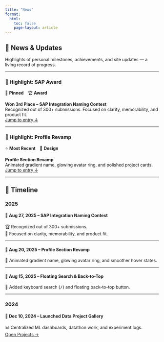 ```yaml
---
title: "News"
format:
  html:
    toc: false
    page-layout: article
---
```


## 📰 News & Updates

Highlights of personal milestones, achievements, and site updates — a living record of progress.

---

### 🔹 Highlight: SAP Award
📌 **Pinned** 🏆 **Award**

**Won 3rd Place – SAP Integration Naming Contest**  
Recognized out of 300+ submissions. Focused on clarity, memorability, and product fit.  
[Jump to entry ↓](#aug-27-2025)

---

### 🔹 Highlight: Profile Revamp
⭐ **Most Recent** 🎨 **Design**

**Profile Section Revamp**  
Animated gradient name, glowing avatar ring, and polished project cards.  
[Jump to entry ↓](#aug-20-2025)

---

## 📅 Timeline

### 2025

#### 🔹 <span id="aug-27-2025">Aug 27, 2025</span> – SAP Integration Naming Contest
🏆 Recognized out of 300+ submissions.  
📌 Focused on clarity, memorability, and product fit.

---

#### 🔹 <span id="aug-20-2025">Aug 20, 2025</span> – Profile Section Revamp  
🎨 Animated gradient name, glowing avatar ring, and smoother hover states.

---

#### 🔹 Aug 15, 2025 – Floating Search & Back-to-Top  
🧭 Added keyboard search (<kbd>/</kbd>) and floating back-to-top button.

---

### 2024

#### 🔹 Dec 10, 2024 – Launched Data Project Gallery  
📊 Centralized ML dashboards, datathon work, and experiment logs.  
[Open Projects →](https://lywww88.github.io/projects/)
